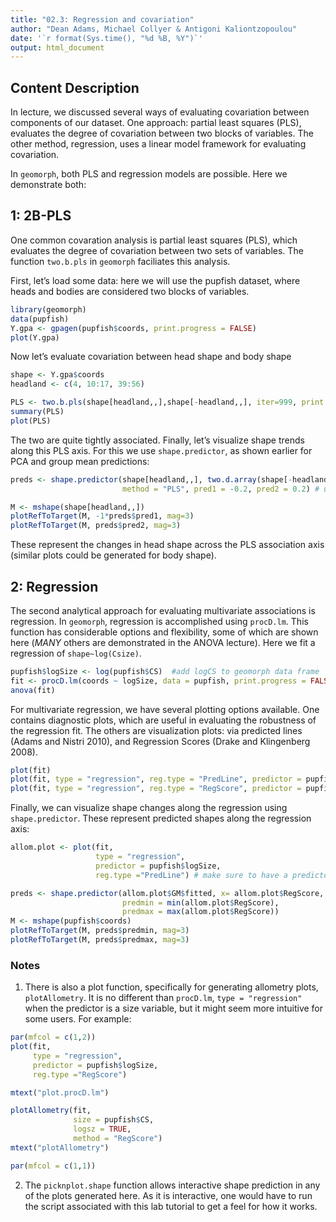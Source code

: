 ---
title: "02.3: Regression and covariation"
author: "Dean Adams, Michael Collyer & Antigoni Kaliontzopoulou"
date: '`r format(Sys.time(), "%d %B, %Y")`'
output: html_document
---

## **Content Description**

In lecture, we discussed several ways of evaluating covariation between components of our dataset. One approach: partial least squares (PLS), evaluates the degree of covariation between two blocks of variables. The other method, regression, uses a linear model framework for evaluating covariation. 

In `geomorph`, both PLS and regression models are possible. Here we demonstrate both: 

## **1: 2B-PLS**

One common covaration analysis is partial least squares (PLS), which evaluates the degree of covariation between two sets of variables. The function `two.b.pls` in `geomorph` faciliates this analysis.

First, let's load some data: here we will use the pupfish dataset, where heads and bodies are considered two blocks of variables. 

```{r eval=TRUE}
library(geomorph)
data(pupfish)
Y.gpa <- gpagen(pupfish$coords, print.progress = FALSE)
plot(Y.gpa)

```

Now let's evaluate covariation between head shape and body shape

```{r eval=TRUE}
shape <- Y.gpa$coords
headland <- c(4, 10:17, 39:56)

PLS <- two.b.pls(shape[headland,,],shape[-headland,,], iter=999, print.progress = FALSE)
summary(PLS)
plot(PLS)

```

The two are quite tightly associated. Finally, let's visualize shape trends along this PLS axis. For this we use `shape.predictor`, as shown earlier for PCA and group mean predictions: 

```{r eval=TRUE}
preds <- shape.predictor(shape[headland,,], two.d.array(shape[-headland,,]), Intercept = FALSE,
                         method = "PLS", pred1 = -0.2, pred2 = 0.2) # using PLS plot as a guide

M <- mshape(shape[headland,,])
plotRefToTarget(M, -1*preds$pred1, mag=3)
plotRefToTarget(M, preds$pred2, mag=3)
```

These represent the changes in head shape across the PLS association axis (similar plots could be generated for body shape).

## **2: Regression**

The second analytical approach for evaluating multivariate associations is regression. In `geomorph`, regression is accomplished using `procD.lm`. This function has considerable options and flexibility, some of which are shown here (*MANY* others are demonstrated in the ANOVA lecture). Here we fit a regression of `shape~log(Csize)`. 

```{r eval=TRUE}
pupfish$logSize <- log(pupfish$CS)  #add logCS to geomorph data frame
fit <- procD.lm(coords ~ logSize, data = pupfish, print.progress = FALSE)
anova(fit)
```

For multivariate regression, we have several plotting options available. One contains diagnostic plots, which are useful in evaluating the robustness of the regression fit. The others are visualization plots: via predicted lines (Adams and Nistri 2010), and Regression Scores (Drake and Klingenberg 2008).

```{r eval=TRUE}
plot(fit)
plot(fit, type = "regression", reg.type = "PredLine", predictor = pupfish$logSize, pch=21, bg="red")
plot(fit, type = "regression", reg.type = "RegScore", predictor = pupfish$logSize, pch=21, bg="red")
```

Finally, we can visualize shape changes along the regression using `shape.predictor`. These represent predicted shapes along the regression axis:

```{r eval=TRUE}
allom.plot <- plot(fit, 
                   type = "regression", 
                   predictor = pupfish$logSize,
                   reg.type ="PredLine") # make sure to have a predictor 

preds <- shape.predictor(allom.plot$GM$fitted, x= allom.plot$RegScore, Intercept = FALSE, 
                         predmin = min(allom.plot$RegScore), 
                         predmax = max(allom.plot$RegScore)) 
M <- mshape(pupfish$coords)
plotRefToTarget(M, preds$predmin, mag=3)
plotRefToTarget(M, preds$predmax, mag=3)
```

### Notes

1. There is also a plot function, specifically for generating allometry plots, `plotAllometry`.  It is no different than `procD.lm`, `type = "regression"` when the predictor is a size variable, but it might seem more intuitive for some users.  For example:

```{r eval=TRUE, fig.height=4, fig.width=8}
par(mfcol = c(1,2))
plot(fit, 
     type = "regression", 
     predictor = pupfish$logSize,
     reg.type ="RegScore") 

mtext("plot.procD.lm")

plotAllometry(fit,
              size = pupfish$CS,
              logsz = TRUE,
              method = "RegScore")
mtext("plotAllometry")
```

```{r echo=FALSE}
par(mfcol = c(1,1))
```

2. The `picknplot.shape` function allows interactive shape prediction in any of the plots generated here.  As it is interactive, one would have to run the script associated with this lab tutorial to get a feel for how it works.